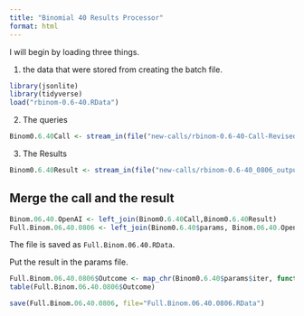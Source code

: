 ```yaml
---
title: "Binomial 40 Results Processor"
format: html
---
```


I will begin by loading three things.  

1. the data that were stored from creating the batch file.

```r
library(jsonlite)
library(tidyverse)
load("rbinom-0.6-40.RData")
```

2. The queries

```r
Binom0.6.40Call <- stream_in(file("new-calls/rbinom-0.6-40-Call-Revised-0806.jsonl"))
```

3. The Results

```r
Binom0.6.40Result <- stream_in(file("new-calls/rbinom-0.6-40_0806_output.jsonl"))
```

## Merge the call and the result

```r
Binom.06.40.OpenAI <- left_join(Binom0.6.40Call,Binom0.6.40Result)
Full.Binom.06.40.0806 <- left_join(Binom0.6.40$params, Binom.06.40.OpenAI)
```

The file is saved as `Full.Binom.06.40.RData`.

Put the result in the params file.

```r
Full.Binom.06.40.0806$Outcome <- map_chr(Binom0.6.40$params$iter, function(x) { unlist(Binom0.6.40Result$response$body$choices[[x]][[2]][2]) })
table(Full.Binom.06.40.0806$Outcome)
```

```r
save(Full.Binom.06.40.0806, file="Full.Binom.06.40.0806.RData")
```

